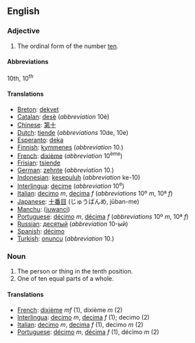 ==English==

===Adjective===

# The ordinal form of the number [[ten]].

====Abbreviations====
10th, 10<sup>th</sup>

====Translations====

*[[Breton]]: [[dekvet]]
*[[Catalan]]: [[desè]] (''abbreviation'' 10è)
*[[Chinese]]: [[第十]]
*[[Dutch]]: [[tiende]] (''abbreviations'' 10de, 10e)
*[[Esperanto]]: [[deka]]
*[[Finnish]]: [[kymmenes]] (''abbreviation'' 10.)
*[[French]]: [[dixième]] (''abbreviation'' 10<sup>ème</sup>)
*[[Frisian]]: [[tsiende]]
*[[German]]: [[zehnte]] (''abbreviation'' 10.)
*[[Indonesian]]: [[kesepuluh]] (''abbreviation'' ke-10)
*[[Interlingua]]: [[decime]] (''abbreviation'' 10<sup>e</sup>)
*[[Italian]]: [[decimo]] ''m'', [[decima]] ''f'' (''abbreviations'' 10º ''m'', 10ª ''f'')
*[[Japanese]]: [[十番目]] (じゅうばんめ, jūban-me)
*[[Manchu]]: ([[juwanci]])
*[[Portuguese]]: [[décimo]] ''m'', [[décima]] ''f'' (''abbreviations'' 10º ''m'', 10ª ''f'')
*[[Russian]]: [[десятый]] (''abbreviation'' 10-ый)
*[[Spanish]]: [[décimo]]
*[[Turkish]]: [[onuncu]] (''abbreviation'' 10.)

===Noun===

#The person or thing in the tenth position.
#One of ten equal parts of a whole.

====Translations====

*[[French]]: [[dixième]] ''mf'' (1), dixième ''m'' (2)
*[[Interlingua]]: [[decimo]] ''m'', [[decima]] ''f'' (1); decimo (2)
*[[Italian]]: [[decimo]] ''m'', [[decima]] ''f'' (1), decimo ''m'' (2)
*[[Portuguese]]: [[décimo]] ''m'', [[décima]] ''f'' (1), décimo ''m'' (2)